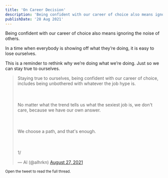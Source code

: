 ```yaml
---
title: 'On Career Decision'
description: 'Being confident with our career of choice also means ignoring the noise of others. In a time when everybody is showing off what they’re doing, it is easy to lose ourselves. This is a reminder to rethink why we’re doing what we’re doing. Just so we can stay true to ourselves.'
publishDate: '28 Aug 2021'
---
```


Being confident with our career of choice also means ignoring the noise of others.

In a time when everybody is showing off what they’re doing, it is easy to lose ourselves.

This is a reminder to rethink why we’re doing what we’re doing. Just so we can stay true to ourselves.


<blockquote class="twitter-tweet"><p lang="en" dir="ltr">Staying true to ourselves, being confident with our career of choice, includes being unbothered with whatever the job hype is.<br></br><br></br>No matter what the trend tells us what the sexiest job is, we don&#39;t care, because we have our own answer.<br></br><br></br>We choose a path, and that&#39;s enough.<br></br><br></br>1/</p>&mdash; Al (@alhrkn) <a href="https://twitter.com/alhrkn/status/1431174558829121541?ref_src=twsrc%5Etfw">August 27, 2021</a></blockquote> <script async src="https://platform.twitter.com/widgets.js" charset="utf-8"></script>

<small> Open the tweet to read the full thread.</small>